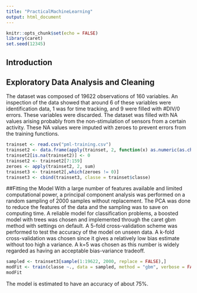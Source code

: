 ```yaml
---
title: "PracticalMachineLearning"
output: html_document
---
```


```r
knitr::opts_chunk$set(echo = FALSE)
library(caret)
set.seed(12345)
```

## Introduction

## Exploratory Data Analysis and Cleaning
The dataset was composed of 19622 observations of 160 variables. An inspection of the data showed that around 6 of these variables were identification data, 1 was for time tracking, and 9 were filled with #DIV/0 errors. These variables were discarded. The dataset was filled with NA values arising probably from the non-stimulation of sensors from a certain activity. These NA values were imputed with zeroes to prevent errors from the training functions.
```r
trainset <- read.csv("pml-training.csv")
trainset2 <- data.frame(apply(trainset, 2, function(x) as.numeric(as.character(x))))
trainset2[is.na(trainset2)] <- 0
trainset2 <- trainset2[7:159]
zeroes <- apply(trainset2, 2, sum)
trainset3 <- trainset2[,which(zeroes != 0)]
trainset3 <- cbind(trainset3, classe = trainset$classe)
```

##Fitting the Model
With a large number of features available and limited computational power, a principal component analysis was performed on a random sampling of 2000 samples without replacement. The PCA was done to reduce the features of the data and the sampling was to save on computing time. A reliable model for classification problems, a boosted model with trees was chosen and implemented through the caret gbm method with settings on default. A 5-fold cross-validation scheme was performed to test the accuracy of the model on unseen data. A k-fold cross-validation was chosen since it gives a relatively low bias estimate without too high a variance. A k=5 was chosen as this number is widely regarded as having an acceptable bias-variance tradeoff.
```r
sampled <- trainset3[sample(1:19622, 2000, replace = FALSE),]
modFit <- train(classe ~., data = sampled, method = "gbm", verbose = FALSE, preProcess = "pca",trControl = trainControl(method = "cv", number = 5))
modFit
```

The model is estimated to have an accuracy of about 75%.